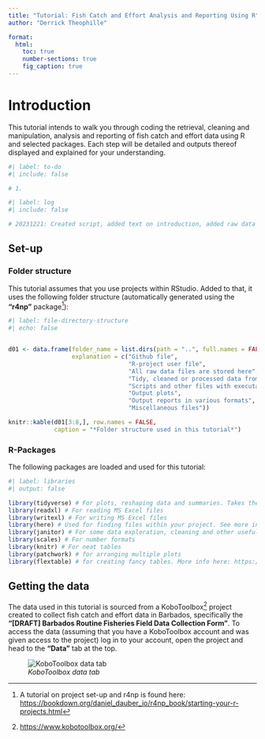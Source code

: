 ```yaml
---
title: "Tutorial: Fish Catch and Effort Analysis and Reporting Using R"
author: "Derrick Theophille"

format: 
  html:
    toc: true
    number-sections: true
    fig_caption: true
---
```


# Introduction

This tutorial intends to walk you through coding the retrieval, cleaning and manipulation, analysis and reporting of fish catch and effort data using R and selected packages. Each step will be detailed and outputs thereof displayed and explained for your understanding.

```r
#| label: to-do
#| include: false

# 1. 
```

```r
#| label: log
#| include: false

# 20231221: Created script, added text on introduction, added raw data

```

## Set-up

### Folder structure

This tutorial assumes that you use projects within RStudio. Added to that, it uses the following folder structure (automatically generated using the **"r4np"** package[^1]):

[^1]: A tutorial on project set-up and r4np is found here: <https://bookdown.org/daniel_dauber_io/r4np_book/starting-your-r-projects.html>

```r
#| label: file-directory-structure
#| echo: false


d01 <- data.frame(folder_name = list.dirs(path = "..", full.names = FALSE, recursive = FALSE),
                  explanation = c("Github file",
                                  "R-project user file",
                                  "All raw data files are stored here",
                                  "Tidy, cleaned or processed data from our code are stored here",
                                  "Scripts and other files with executable code",
                                  "Output plots",
                                  "Output reports in various formats",
                                  "Miscellaneous files"))

knitr::kable(d01[3:8,], row.names = FALSE,
             caption = "*Folder structure used in this tutorial*")
```

### R-Packages

The following packages are loaded and used for this tutorial:

```r
#| label: libraries
#| output: false

library(tidyverse) # For plots, reshaping data and summaries. Takes the place of ggplot2, dplyr,  tidyr, stringr, lubridate, readr, and others
library(readxl) # For reading MS Excel files
library(writexl) # For writing MS Excel files
library(here) # Used for finding files within your project. See more information at https://github.com/jennybc/here_here/blob/master/README.md and https://www.tidyverse.org/articles/2017/12/workflow-vs-script
library(janitor) # For some data exploration, cleaning and other useful functionality
library(scales) # For number formats
library(knitr) # For neat tables
library(patchwork) # for arranging multiple plots
library(flextable) # for creating fancy tables. More info here: https://davidgohel.github.io/flextable/
```

## Getting the data

The data used in this tutorial is sourced from a KoboToolbox[^2] project created to collect fish catch and effort data in Barbados, specifically the **"\[DRAFT\] Barbados Routine Fisheries Field Data Collection Form"**. To access the data (assuming that you have a KoboToolbox account and was given access to the project) log in to your account, open the project and head to the **"Data"** tab at the top.

[^2]: <https://www.kobotoolbox.org/>

![*KoboToolbox data tab*](images/Screenshot KoboToolbox-data.png){fig-align="center"}
